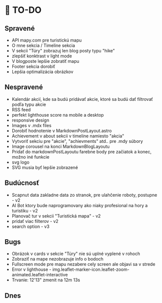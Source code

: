 # 🚀 TO-DO

## Spravené
- API mapy.com pre turistickú mapu
- O mne sekcia / Timeline sekcia
- V sekcii "Túry" zobrazuj len blog posty typu "hike"
- zlepšiť konktrast v light mode
- V blogposte lepšie zobratiť mapu
- Footer sekcia dorobiť
- Lepšia optimalizácia obrázkov

## Nespravené
- Kalendár akcií, kde sa budú pridávať akcie, ktoré sa budú dať filtrovať podľa typu akcie
- RSS feed
- perfekt lighthouse score na mobile a desktop
- responsive design
- Images v .mdx files
- Dorobiť hodnotenie v MarkdownPostLayout.astro
- Achievement v about sekcii v timeline namiesto "akcia"
- Vytvoriť sekciu pre "akcie", "achievments" atd.. pre .mdy súbory
- Image corousel na konci MarkdownBlogLayoutu
- Pridať do markdownPostLayoutu farebne body pre začiatok a konec, možno iné funkcie
- svg logo
- SVG musia byť lepšie zobrazené

## Budúcnosť
- Scapnut data zakladne data zo stranok, pre ulahčenie roboty, postupne - v2
- AI Bot ktory bude naprogramovany ako niaky profesional na hory a turistiku - v2
- Planovač tur v sekcii "Turistická mapa" - v2
- pridať viac filterov - v2
- search option - v3

## Bugs
- Obrázok v cards v sekcie "Túry" nie sú uplné vyplené v rohoch
- Zobraziť na mape nezobrazuje info o bodoch
- Fullscreen mode pre mapu nezabere cely screen ale objavi sa v strede
- Error v lighthouse - img.leaflet-marker-icon.leaflet-zoom-animated.leaflet-interactive
- Trvanie: 12'13" zmenit na 12m 13s

## Dnes

